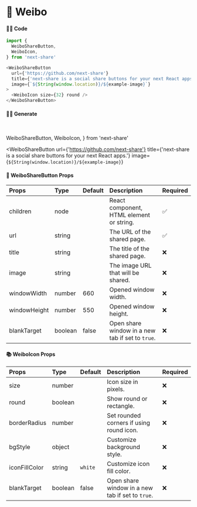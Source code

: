 # 🎀 Weibo

#### 👨‍💻 Code

```js copy
import {
  WeiboShareButton,
  WeiboIcon,
} from 'next-share'

<WeiboShareButton
  url={'https://github.com/next-share'}
  title={'next-share is a social share buttons for your next React apps.'}
  image={`${String(window.location)}/${example-image}`}
>
  <WeiboIcon size={32} round />
</WeiboShareButton>
```

#### 👨‍💻 Generate

<br />

  WeiboShareButton,
  WeiboIcon,
} from 'next-share'

<WeiboShareButton
  url={'https://github.com/next-share'}
  title={'next-share is a social share buttons for your next React apps.'}
  image={`${String(window.location)}/${example-image}`}
>
  <WeiboIcon size={32} round />
</WeiboShareButton>

#### 📖 WeiboShareButton Props

| Props | Type | Default | Description | Required |
| :--- | :--- | :--- | :--- | :--- |
| children | node |  | React component, HTML element or string. | ✅ |
| url | string |  | The URL of the shared page. | ✅ |
| title | string |  | The title of the shared page. | ❌ |
| image | string |  | The image URL that will be shared. | ❌ |
| windowWidth | number | 660 | Opened window width. | ❌ |
| windowHeight | number | 550 | Opened window height. | ❌ |
| blankTarget | boolean | false | Open share window in a new tab if set to `true`. | ❌ |

#### 📚 WeiboIcon Props

| Props | Type | Default | Description | Required |
| :--- | :--- | :--- | :--- | :--- |
| size | number |  | Icon size in pixels. | ❌ |
| round | boolean |  | Show round or rectangle. | ❌ |
| borderRadius | number |  | Set rounded corners if using round icon. | ❌ |
| bgStyle | object |  | Customize background style. | ❌ |
| iconFillColor | string | <code>white</code> | Customize icon fill color. | ❌ |
| blankTarget | boolean | false | Open share window in a new tab if set to `true`. | ❌ |
